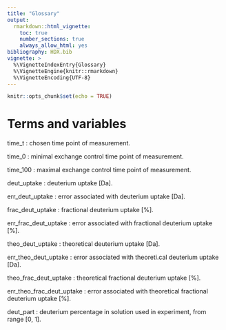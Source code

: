 ```yaml
---
title: "Glossary"
output: 
  rmarkdown::html_vignette:
    toc: true
    number_sections: true
    always_allow_html: yes
bibliography: HDX.bib
vignette: >
  %\VignetteIndexEntry{Glossary}
  %\VignetteEngine{knitr::rmarkdown}
  %\VignetteEncoding{UTF-8}
---
```


```r
knitr::opts_chunk$set(echo = TRUE)
```

# Terms and variables

time_t : chosen time point of measurement.

time_0 : minimal exchange control time point of measurement.

time_100 : maximal exchange control time point of measurement.

deut_uptake :	deuterium uptake [Da].

err_deut_uptake :	error associated with deuterium uptake [Da].

frac_deut_uptake : fractional deuterium uptake [%].

err_frac_deut_uptake : error associated with fractional deuterium uptake [%].

theo_deut_uptake : theoretical deuterium uptake [Da].

err_theo_deut_uptake : error associated with theoreti.cal deuterium uptake [Da].

theo_frac_deut_uptake : theoretical fractional deuterium uptake [%].

err_theo_frac_deut_uptake : error associated with theoretical fractional deuterium uptake [%].

deut_part : deuterium percentage in solution used in experiment, from range [0, 1].